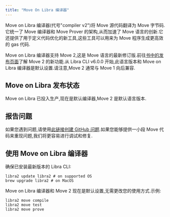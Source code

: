 ```yaml
---
title: "Move On Libra 编译器"
---
```


Move on Libra 编译器(代号"compiler v2")将 Move 源代码翻译为 Move 字节码.它统一了 Move 编译器和 Move Prover 的架构,从而加速了 Move 语言的创新.它还提供了用于定义代码优化的新工具,这些工具可以用来为 Move 程序生成更高效的 gas 代码.

Move on Libra 编译器支持 Move 2,这是 Move 语言的最新修订版.前往[书中的发布页面](/zh/build/smart-contracts/book/move-2)了解 Move 2 的新功能.从 Libra CLI v6.0.0 开始,此语言版本和 Move on Libra 编译器是默认设置.请注意,Move 2 通常与 Move 1 向后兼容.

## Move on Libra 发布状态

Move on Libra 已投入生产,现在是默认编译器,Move 2 是默认语言版本.

## 报告问题

如果您遇到问题,请使用[此链接创建 GitHub 问题][bug].如果您能够提供一小段 Move 代码来重现问题,我们将更容易进行调试和修复.

[bug]: https://github.com/libra2org/libra2-core/issues/new?title=[compiler-v2]%20%3CPLEASE%20NAME%20IT%3E&body=%3CPLEASE%20DESCRIBE%20IT%3E&labels=compiler-v2&projects=libra2-core/16

## 使用 Move on Libra 编译器

确保已安装最新版本的 Libra CLI:

```shellscript filename="Terminal"
libra2 update libra2 # on supported OS
brew upgrade libra2 # on MacOS
```

Move on Libra 编译器和 Move 2 现在是默认设置,无需更改您的使用方式.示例:

```shellscript filename="Terminal"
libra2 move compile
libra2 move test
libra2 move prove
```
